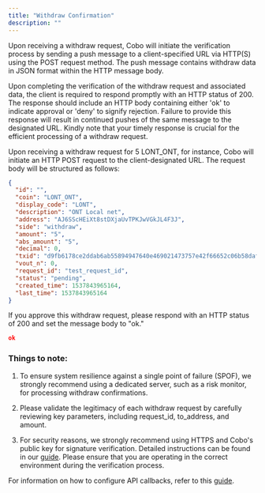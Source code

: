 ```yaml
---
title: "Withdraw Confirmation"
description: ""
---
```

Upon receiving a withdraw request, Cobo will initiate the verification process by sending a push message to a client-specified URL via HTTP(S) using the POST request method. The push message contains withdraw data in JSON format within the HTTP message body.

Upon completing the verification of the withdraw request and associated data, the client is required to respond promptly with an HTTP status of 200. The response should include an HTTP body containing either 'ok' to indicate approval or 'deny' to signify rejection. Failure to provide this response will result in continued pushes of the same message to the designated URL. Kindly note that your timely response is crucial for the efficient processing of a withdraw request.

Upon receiving a withdraw request for 5 LONT_ONT, for instance, Cobo will initiate an HTTP POST request to the client-designated URL. The request body will be structured as follows:

```json json
{
  "id": "",
  "coin": "LONT_ONT",
  "display_code": "LONT",
  "description": "ONT Local net",
  "address": "AJ6SScHEiXt8stDXjaUvTPKJwVGkJL4F3J",
  "side": "withdraw",
  "amount": "5",
  "abs_amount": "5",
  "decimal": 0,
  "txid": "d9fb6178ce2ddab6ab55894947640e469021473757e42f66652c06b58daf1419",
  "vout_n": 0,
  "request_id": "test_request_id",
  "status": "pending",
  "created_time": 1537843965164,
  "last_time": 1537843965164
}
```
If you approve this withdraw request, please respond with an HTTP status of 200 and set the message body to "ok."

```json json
ok
```

### Things to note:

1. To ensure system resilience against a single point of failure (SPOF), we strongly recommend using a dedicated server, such as a risk monitor, for processing withdraw confirmations.

2. Please validate the legitimacy of each withdraw request by carefully reviewing key parameters, including request_id, to_address, and amount.

3. For security reasons, we strongly recommend using HTTPS and Cobo's public key for signature verification. Detailed instructions can be found in our [guide](/api-references/development/callback-signature). Please ensure that you are operating in the correct environment during the verification process.

For information on how to configure API callbacks, refer to this [guide](/guides/howtos/configure-api-callback).
